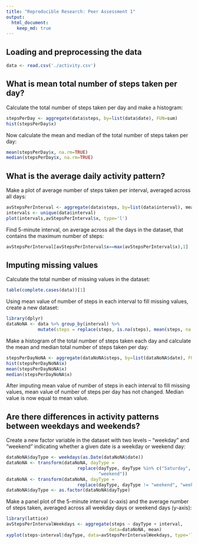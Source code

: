 ```yaml
---
title: "Reproducible Research: Peer Assessment 1"
output: 
  html_document:
    keep_md: true
---
```



## Loading and preprocessing the data

```r
data <- read.csv('./activity.csv')
```


## What is mean total number of steps taken per day?

Calculate the total number of steps taken per day and make a histogram:
```r
stepsPerDay <- aggregate(data$steps, by=list(data$date), FUN=sum)
hist(stepsPerDay$x)
```

Now calculate the mean and median of the total number of steps taken per day:
```r
mean(stepsPerDay$x, na.rm=TRUE)
median(stepsPerDay$x, na.rm=TRUE)
```


## What is the average daily activity pattern?

Make a plot of average number of steps taken per interval, averaged across all days:
```r
avStepsPerInterval <- aggregate(data$steps, by=list(data$interval), mean, na.rm=TRUE)
intervals <- unique(data$interval)
plot(intervals,avStepsPerInterval$x, type='l')
```

Find 5-minute interval, on average across all the days in the dataset, that contains the maximum number of steps:
```r
avStepsPerInterval[avStepsPerInterval$x==max(avStepsPerInterval$x),1]
```

## Imputing missing values

Calculate the total number of missing values in the dataset:
```r
table(complete.cases(data))[1]
```

Using mean value of number of steps in each interval to fill missing values, create a new dataset:
```r
library(dplyr)
dataNoNA <- data %>% group_by(interval) %>% 
            mutate(steps = replace(steps, is.na(steps), mean(steps, na.rm=TRUE)))
```

Make a histogram of the total number of steps taken each day and calculate the mean and median total number of steps taken per day:
```r
stepsPerDayNoNA <- aggregate(dataNoNA$steps, by=list(dataNoNA$date), FUN=sum)
hist(stepsPerDayNoNA$x)
mean(stepsPerDayNoNA$x)
median(stepsPerDayNoNA$x)
```

After imputing mean value of number of steps in each interval to fill missing values, mean value of number of steps per day has not changed. Median value is now equal to mean value. 

## Are there differences in activity patterns between weekdays and weekends?

Create a new factor variable in the dataset with two levels – “weekday” and “weekend” indicating whether a given date is a weekday or weekend day:
```r
dataNoNA$dayType <- weekdays(as.Date(dataNoNA$date))
dataNoNA <- transform(dataNoNA, dayType = 
                           replace(dayType, dayType %in% c("Saturday", "Sunday"),    
                                   "weekend"))    
dataNoNA <- transform(dataNoNA, dayType = 
                           replace(dayType, dayType != "weekend", "weekday"))    
dataNoNA$dayType <- as.factor(dataNoNA$dayType)
```

Make a panel plot of the 5-minute interval (x-axis) and the average number of steps taken, averaged across all weekday days or weekend days (y-axis):
```r
library(lattice)
avStepsPerIntervalWeekdays <- aggregate(steps ~ dayType + interval, 
                                       data=dataNoNA, mean)
xyplot(steps~interval|dayType, data=avStepsPerIntervalWeekdays, type='l', layout=c(1,2))
```